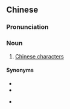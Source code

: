 ==Chinese==
{{zh-forms|s=中国字|type=21}}

===Pronunciation===
{{zh-pron
|m=Zhōngguózì
|c=zung1 gwok3 zi6
|cat=n
}}

===Noun===
{{zh-noun}}

# [[Chinese character]]s

====Synonyms====
* {{zh-l|國字}}
* {{zh-l|漢字}}
* {{qualifier|Cantonese}} {{zh-l|唐字}}